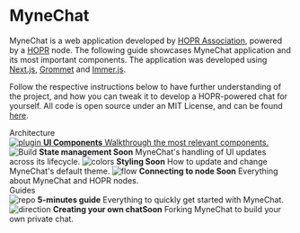 
<Meta title="1. MyneChat/1. Introduction" />

<style>{`
  .subheading {
    --mediumdark: '#999999';
    font-weight: 900;
    font-size: 13px;
    color: #999;
    letter-spacing: 6px;
    line-height: 24px;
    text-transform: uppercase;
    margin-bottom: 12px;
    margin-top: 40px;
  }

  .link-list {
    display: grid;
    grid-template-columns: 1fr;
    grid-template-rows: 1fr 1fr;
    row-gap: 10px;
  }

  @media (min-width: 620px) {
    .link-list {
      row-gap: 20px;
      column-gap: 20px;
      grid-template-columns: 1fr 1fr;
    }
  }

  @media all and (-ms-high-contrast:none) {
  .link-list {
      display: -ms-grid;
      -ms-grid-columns: 1fr 1fr;
      -ms-grid-rows: 1fr 1fr;
    }
  }

  .link-item {
    display: block;
    padding: 20px 30px 20px 15px;
    border: 1px solid #00000010;
    border-radius: 5px;
    transition: background 150ms ease-out, border 150ms ease-out, transform 150ms ease-out;
    color: #333333;
    display: flex;
    align-items: flex-start;
  }

  .link-item:hover {
    border-color: #1EA7FD50;
    transform: translate3d(0, -3px, 0);
    box-shadow: rgba(0, 0, 0, 0.08) 0 3px 10px 0;
  }

  .link-item:active {
    border-color: #1EA7FD;
    transform: translate3d(0, 0, 0);
  }

  .link-item strong {
    font-weight: 700;
    display: block;
    margin-bottom: 2px;
  }
  
  .link-item img {
    height: 40px;
    width: 40px;
    margin-right: 15px;
    flex: none;
  }

  .link-item span {
    font-size: 14px;
    line-height: 20px;
  }

  .tip {
    display: inline-block;
    border-radius: 1em;
    background: #E7FDD8;
    color: #66BF3C;
    padding: 2px 8px;
    vertical-align: top;
  }
`}</style>

# MyneChat

MyneChat is a web application developed by [HOPR Association](https://hoprnet.org/), powered by a [HOPR](https://github.com/hoprnet/hoprnet) node. The following guide showcases MyneChat application and its most important components. The application was developed using [Next.js](https://nextjs.org/), [Grommet](https://v2.grommet.io/) and [Immer.js](https://github.com/immerjs/use-immer).

Follow the respective instructions below to have further understanding of the project, and how you can tweak it to develop a HOPR-powered chat for yourself. All code is open source under an MIT License, and can be found [here](https://github.com/hoprnet/myne-chat).

<div className="subheading">Architecture</div>

<div className="link-list">
  <a
    className="link-item"
    href="?path=/story/1-mynechat-architecture-1-components--page"
  >
    <img src={Plugin} alt="plugin" />
    <span>
      <strong>UI Components</strong>
      Walkthrough the most relevant components.
    </span>
  </a>
  <a
    className="link-item"
    style={{ opacity: 0.4, cursor: "not-allowed", pointerEvents: "all !important" }}
  >
    <img src={StackAlt} alt="Build" />
    <span>
      <strong>State management <span className="tip">Soon</span></strong>
      MyneChat's handling of UI updates across its lifecycle.
    </span>
  </a>
  <a
    className="link-item"
    style={{ opacity: 0.4, cursor: "not-allowed", pointerEvents: "all !important" }}
  >
    <img src={Colors} alt="colors" />
    <span>
      <strong>Styling <span className="tip">Soon</span></strong>
      How to update and change MyneChat's default theme.
    </span>
  </a>
  <a
    className="link-item"
    style={{ opacity: 0.4, cursor: "not-allowed", pointerEvents: "all !important" }}
  >
    <img src={Flow} alt="flow" />
    <span>
      <strong>Connecting to node <span className="tip">Soon</span></strong>
      Everything about MyneChat and HOPR nodes.
    </span>
  </a>
</div>

<div className="subheading">Guides</div>

<div className="link-list">
  <a className="link-item">
    <img src={Repo} alt="repo" />
    <span>
      <strong>5-minutes guide</strong>
      Everything to quickly get started with MyneChat.
    </span>
  </a>
  <a className="link-item" style={{ opacity: 0.4, cursor: "not-allowed", pointerEvents: "all !important" }} >
    <img src={Direction} alt="direction" />
    <span>
      <strong>Creating your own chat<span className="tip">Soon</span></strong>
      Forking MyneChat to build your own private chat.
    </span>
  </a>
</div>
